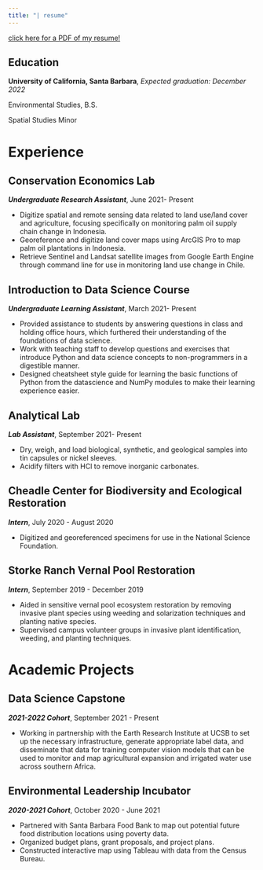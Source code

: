 ```yaml
---
title: "| resume"
---
```


<a href = 'resume.pdf' target = '_blank'>click here for a PDF of my resume!</a>

## Education
**University of California, Santa Barbara**, *Expected graduation: December 2022*

Environmental Studies, B.S.

Spatial Studies Minor


# Experience
## Conservation Economics Lab
***Undergraduate Research Assistant***, June 2021- Present

- Digitize spatial and remote sensing data related to land use/land cover and agriculture, focusing specifically on monitoring palm oil supply chain change in Indonesia.
- Georeference and digitize land cover maps using ArcGIS Pro to map palm oil plantations in Indonesia.
- Retrieve Sentinel and Landsat satellite images from Google Earth Engine through command line for use
in monitoring land use change in Chile.

## Introduction to Data Science Course
***Undergraduate Learning Assistant***, March 2021- Present

- Provided assistance to students by answering questions in class and holding office hours, which furthered their understanding of the foundations of data science.
- Work with teaching staff to develop questions and exercises that introduce Python and data science
concepts to non-programmers in a digestible manner.
- Designed cheatsheet style guide for learning the basic functions of Python from the datascience and
NumPy modules to make their learning experience easier.

## Analytical Lab
***Lab Assistant***, September 2021- Present

- Dry, weigh, and load biological, synthetic, and geological samples into tin capsules or nickel sleeves.
- Acidify filters with HCl to remove inorganic carbonates.

## Cheadle Center for Biodiversity and Ecological Restoration
***Intern***, July 2020 - August 2020

- Digitized and georeferenced specimens for use in the National Science Foundation.

## Storke Ranch Vernal Pool Restoration
***Intern***, September 2019 - December 2019

- Aided in sensitive vernal pool ecosystem restoration by removing invasive plant species using weeding
and solarization techniques and planting native species.
- Supervised campus volunteer groups in invasive plant identification, weeding, and planting techniques.

# Academic Projects
## Data Science Capstone
***2021-2022 Cohort***, September 2021 - Present

- Working in partnership with the Earth Research Institute at UCSB to set up the necessary infrastructure, generate appropriate label data, and disseminate that data for training computer vision models that can be used to monitor and map agricultural expansion and irrigated water use across southern Africa.

## Environmental Leadership Incubator
***2020-2021 Cohort***, October 2020 - June 2021

- Partnered with Santa Barbara Food Bank to map out potential future food distribution locations using
poverty data.
- Organized budget plans, grant proposals, and project plans.
- Constructed interactive map using Tableau with data from the Census Bureau.


